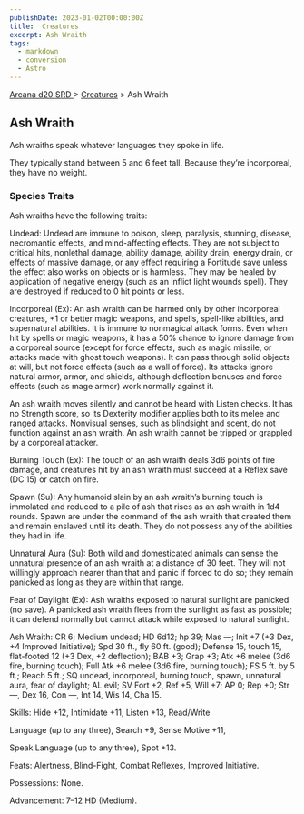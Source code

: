 ```yaml
---
publishDate: 2023-01-02T00:00:00Z
title:  Creatures
excerpt: Ash Wraith
tags:
  - markdown
  - conversion
  - Astro
---
```


[ Arcana d20 SRD ](/#arcanaD20) > [ Creatures](arcana-d20-srd-creatures-index) > Ash Wraith

##  Ash Wraith

Ash wraiths speak whatever languages they spoke in life.

They typically stand between 5 and 6 feet tall. Because they’re incorporeal,
they have no weight.

###  Species Traits

Ash wraiths have the following traits:

Undead: Undead are immune to poison, sleep, paralysis, stunning, disease,
necromantic effects, and mind-affecting effects. They are not subject to
critical hits, nonlethal damage, ability damage, ability drain, energy drain,
or effects of massive damage, or any effect requiring a Fortitude save unless
the effect also works on objects or is harmless. They may be healed by
application of negative energy (such as an inflict light wounds spell). They
are destroyed if reduced to 0 hit points or less.

Incorporeal (Ex): An ash wraith can be harmed only by other incorporeal
creatures, +1 or better magic weapons, and spells, spell-like abilities, and
supernatural abilities. It is immune to nonmagical attack forms. Even when hit
by spells or magic weapons, it has a 50% chance to ignore damage from a
corporeal source (except for force effects, such as magic missile, or attacks
made with ghost touch weapons). It can pass through solid objects at will, but
not force effects (such as a wall of force). Its attacks ignore natural armor,
armor, and shields, although deflection bonuses and force effects (such as
mage armor) work normally against it.

An ash wraith moves silently and cannot be heard with Listen checks. It has no
Strength score, so its Dexterity modifier applies both to its melee and ranged
attacks. Nonvisual senses, such as blindsight and scent, do not function
against an ash wraith. An ash wraith cannot be tripped or grappled by a
corporeal attacker.

Burning Touch (Ex): The touch of an ash wraith deals 3d6 points of fire
damage, and creatures hit by an ash wraith must succeed at a Reflex save (DC
15) or catch on fire.

Spawn (Su): Any humanoid slain by an ash wraith’s burning touch is immolated
and reduced to a pile of ash that rises as an ash wraith in 1d4 rounds. Spawn
are under the command of the ash wraith that created them and remain enslaved
until its death. They do not possess any of the abilities they had in life.

Unnatural Aura (Su): Both wild and domesticated animals can sense the
unnatural presence of an ash wraith at a distance of 30 feet. They will not
willingly approach nearer than that and panic if forced to do so; they remain
panicked as long as they are within that range.

Fear of Daylight (Ex): Ash wraiths exposed to natural sunlight are panicked
(no save). A panicked ash wraith flees from the sunlight as fast as possible;
it can defend normally but cannot attack while exposed to natural sunlight.

Ash Wraith: CR 6; Medium undead; HD 6d12; hp 39; Mas —; Init +7 (+3 Dex, +4
Improved Initiative); Spd 30 ft., fly 60 ft. (good); Defense 15, touch 15,
flat-footed 12 (+3 Dex, +2 deflection); BAB +3; Grap +3; Atk +6 melee (3d6
fire, burning touch); Full Atk +6 melee (3d6 fire, burning touch); FS 5 ft. by
5 ft.; Reach 5 ft.; SQ undead, incorporeal, burning touch, spawn, unnatural
aura, fear of daylight; AL evil; SV Fort +2, Ref +5, Will +7; AP 0; Rep +0;
Str —, Dex 16, Con —, Int 14, Wis 14, Cha 15.

Skills: Hide +12, Intimidate +11, Listen +13, Read/Write

Language (up to any three), Search +9, Sense Motive +11,

Speak Language (up to any three), Spot +13.

Feats: Alertness, Blind-Fight, Combat Reflexes, Improved Initiative.

Possessions: None.

Advancement: 7–12 HD (Medium).

